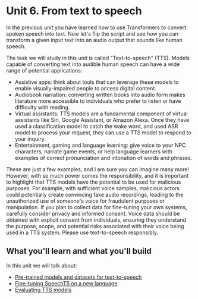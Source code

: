 # Unit 6. From text to speech 

In the previous unit you have learned how to use Transformers to convert spoken speech into text. Now let's flip the 
script and see how you can transform a given input text into an audio output that sounds like human speech.

The task we will study in this unit is called "Text-to-speech" (TTS). Models capable of converting text into audible 
human speech can have a wide range of potential applications: 

* Assistive apps: think about tools that can leverage these models to enable visually-impaired people to access digital content.
* Audiobook narration: converting written books into audio form makes literature more accessible to individuals who prefer to listen or have difficulty with reading.
* Virtual assistants: TTS models are a fundamental component of virtual assistants like Siri, Google Assistant, or Amazon Alexa. Once they have used a classification model to catch the wake word, and used ASR model to process your request, they can use a TTS model to respond to your inquiry.
* Entertainment, gaming and language learning: give voice to your NPC characters, narrate game events, or help language learners with examples of correct pronunciation and intonation of words and phrases.

These are just a few examples, and I am sure you can imagine many more! However, with so much power comes the responsibility, 
and it is important to highlight that TTS models have the potential to be used for malicious purposes.
For example, with sufficient voice samples, malicious actors could potentially create convincing fake audio recordings, leading to 
the unauthorized use of someone's voice for fraudulent purposes or manipulation. If you plan to collect data for fine-tuning 
your own systems, carefully consider privacy and informed consent. Voice data should be obtained with explicit consent 
from individuals, ensuring they understand the purpose, scope, and potential risks associated with their voice being used 
in a TTS system. Please use text-to-speech responsibly.

## What you'll learn and what you'll build

In this unit we will talk about: 

* [Pre-trained models and datasets for text-to-speech](pre-trained_models)
* [Fine-tuning SpeechT5 on a new language](fine-tuning)
* [Evaluating TTS models](evaluation)
